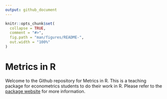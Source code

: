 ```yaml
---
output: github_document
---
```


<!-- README.md is generated from README.Rmd. Please edit that file -->

```r
knitr::opts_chunk$set(
  collapse = TRUE,
  comment = "#>",
  fig.path = "man/figures/README-",
  out.width = "100%"
)
```

# Metrics in R

Welcome to the Github repository for Metrics in R. This is a teaching package for econometrics students to do their work in R. Please refer to the [package website](https://nateybear.github.io/metrics-in-r) for more information.